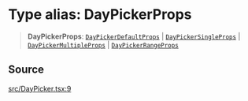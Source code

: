 # Type alias: DayPickerProps

> **DayPickerProps**: [`DayPickerDefaultProps`](/api/latest/interfaces/DayPickerDefaultProps.mdx) \| [`DayPickerSingleProps`](/api/latest/interfaces/DayPickerSingleProps.mdx) \| [`DayPickerMultipleProps`](/api/latest/interfaces/DayPickerMultipleProps.mdx) \| [`DayPickerRangeProps`](/api/latest/interfaces/DayPickerRangeProps.mdx)

## Source

[src/DayPicker.tsx:9](https://github.com/gpbl/react-day-picker/blob/6515ed496/src/DayPicker.tsx#L9)
